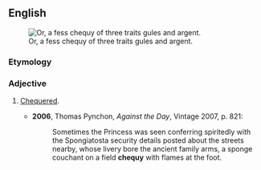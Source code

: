 ==English==
[[File:Counts of Mark Arms.svg|thumb|Or, a fess chequy of three traits gules and argent.]]
===Etymology===
{{archaic spelling of|[[checky]]}}

===Adjective===
{{en-adj|-}}

# {{heraldry}} [[chequered|Chequered]].
#*'''2006''', Thomas Pynchon, ''Against the Day'', Vintage 2007, p. 821:
#*:Sometimes the Princess was seen conferring spiritedly with the Spongiatosta security details posted about the streets nearby, whose livery bore the ancient family arms, a sponge couchant on a field '''chequy''' with flames at the foot.